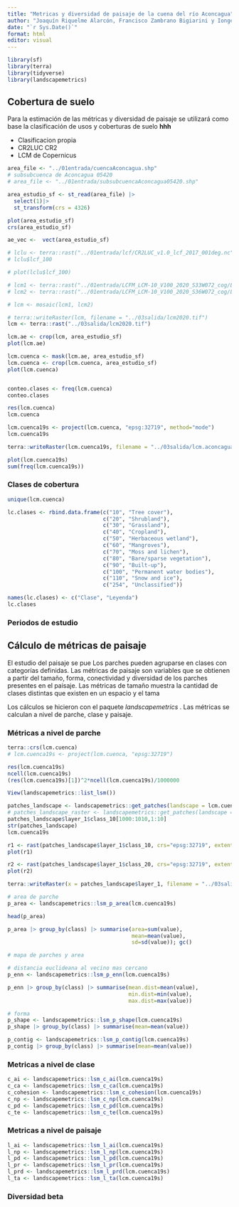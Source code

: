 ```yaml
---
title: "Metricas y diversidad de paisaje de la cuena del río Aconcagua"
author: "Joaquín Riquelme Alarcón, Francisco Zambrano Bigiarini y Iongel Durán Llacer"
date: "`r Sys.Date()`"
format: html
editor: visual
---
```


```r
library(sf)
library(terra)
library(tidyverse)
library(landscapemetrics)


```

## Cobertura de suelo

Para la estimación de las métricas y diversidad de paisaje se utilizará como base la clasificación de usos y coberturas de suelo **hhh**

-   Clasificacion propia
-   CR2LUC CR2
-   LCM de Copernicus

```r

area_file <- "../01entrada/cuencaAconcagua.shp"
# subsubcuenca de Aconcagua 05420
# area_file <- "../01entrada/subsubcuencaAconcagua05420.shp"

area_estudio_sf <- st_read(area_file) |>
  select(1)|>
  st_transform(crs = 4326)

plot(area_estudio_sf)
crs(area_estudio_sf)

ae_vec <-  vect(area_estudio_sf)

# lclu <- terra::rast("../01entrada/lcf/CR2LUC_v1.0_lcf_2017_001deg.nc")
# lclu$lcf_100

# plot(lclu$lcf_100)

# lcm1 <- terra::rast("../01entrada/LCFM_LCM-10_V100_2020_S33W072_cog/LCFM_LCM-10_V100_2020_S33W072_MAP.tif")
# lcm2 <- terra::rast("../01entrada/LCFM_LCM-10_V100_2020_S36W072_cog/LCFM_LCM-10_V100_2020_S36W072_MAP.tif")

# lcm <- mosaic(lcm1, lcm2)

# terra::writeRaster(lcm, filename = "../03salida/lcm2020.tif")
lcm <- terra::rast("../03salida/lcm2020.tif")

lcm.ae <- crop(lcm, area_estudio_sf)
plot(lcm.ae)

lcm.cuenca <- mask(lcm.ae, area_estudio_sf)
lcm.cuenca <- crop(lcm.cuenca, area_estudio_sf)
plot(lcm.cuenca)


conteo.clases <- freq(lcm.cuenca)
conteo.clases

res(lcm.cuenca)
lcm.cuenca

lcm.cuenca19s <- project(lcm.cuenca, "epsg:32719", method="mode")
lcm.cuenca19s

terra::writeRaster(lcm.cuenca19s, filename = "../03salida/lcm.aconcagua.2020.19s.tif")

plot(lcm.cuenca19s)
sum(freq(lcm.cuenca19s))
```

### Clases de cobertura

```r

unique(lcm.cuenca)

lc.clases <- rbind.data.frame(c("10", "Tree cover"),
                              c("20", "Shrubland"),
                              c("30", "Grassland"),
                              c("40", "Cropland"),
                              c("50", "Herbaceous wetland"),
                              c("60", "Mangroves"),
                              c("70", "Moss and lichen"),
                              c("80", "Bare/sparse vegetation"),
                              c("90", "Built-up"),
                              c("100", "Permanent water bodies"),
                              c("110", "Snow and ice"),
                              c("254", "Unclassified"))

names(lc.clases) <- c("Clase", "Leyenda")
lc.clases

```

### Periodos de estudio

## Cálculo de métricas de paisaje

El estudio del paisaje se pue Los parches pueden agruparse en clases con categorías definidas. Las métricas de paisaje son variables que se obtienen a partir del tamaño, forma, conectividad y diversidad de los parches presentes en el paisaje. Las métricas de tamaño muestra la cantidad de clases distintas que existen en un espacio y el tama

Los cálculos se hicieron con el paquete *landscapemetrics* . Las métricas se calculan a nivel de parche, clase y paisaje.

### Métricas a nivel de parche

```r

terra::crs(lcm.cuenca)
# lcm.cuenca19s <- project(lcm.cuenca, "epsg:32719")

res(lcm.cuenca19s)
ncell(lcm.cuenca19s)
(res(lcm.cuenca19s)[1])^2*ncell(lcm.cuenca19s)/1000000

View(landscapemetrics::list_lsm())

patches_landscape <- landscapemetrics::get_patches(landscape = lcm.cuenca19s, return_raster = FALSE, to_disk = TRUE)
# patches_landscape_raster <- landscapemetrics::get_patches(landscape = lcm.cuenca19s, return_raster = TRUE, to_disk = FALSE)
patches_landscape$layer_1$class_10[1000:1010,1:10]
str(patches_landscape)
lcm.cuenca19s

r1 <- rast(patches_landscape$layer_1$class_10, crs="epsg:32719", extent=ext(lcm.cuenca19s) )
plot(r1)

r2 <- rast(patches_landscape$layer_1$class_20, crs="epsg:32719", extent=ext(lcm.cuenca19s) )
plot(r2)

terra::writeRaster(x = patches_landscape$layer_1, filename = "../03salida/patches.tif")

# area de parche
p_area <- landscapemetrics::lsm_p_area(lcm.cuenca19s)

head(p_area)

p_area |> group_by(class) |> summarise(area=sum(value),
                                       mean=mean(value),
                                       sd=sd(value)); gc()

# mapa de parches y area

# distancia euclideana al vecino mas cercano
p_enn <- landscapemetrics::lsm_p_enn(lcm.cuenca19s)

p_enn |> group_by(class) |> summarise(mean.dist=mean(value),
                                      min.dist=min(value),
                                      max.dist=max(value))

# forma
p_shape <- landscapemetrics::lsm_p_shape(lcm.cuenca19s)
p_shape |> group_by(class) |> summarise(mean=mean(value))

p_contig <- landscapemetrics::lsm_p_contig(lcm.cuenca19s)
p_contig |> group_by(class) |> summarise(mean=mean(value))

```

### Metricas a nivel de clase

```r

c_ai <- landscapemetrics::lsm_c_ai(lcm.cuenca19s)
c_ca <- landscapemetrics::lsm_c_ca(lcm.cuenca19s)
c_cohesion <- landscapemetrics::lsm_c_cohesion(lcm.cuenca19s)
c_np <- landscapemetrics::lsm_c_np(lcm.cuenca19s)
c_pd <- landscapemetrics::lsm_c_pd(lcm.cuenca19s)
c_te <- landscapemetrics::lsm_c_te(lcm.cuenca19s)

```

### Metricas a nivel de paisaje

```r
l_ai <- landscapemetrics::lsm_l_ai(lcm.cuenca19s)
l_np <- landscapemetrics::lsm_l_np(lcm.cuenca19s)
l_pd <- landscapemetrics::lsm_l_pd(lcm.cuenca19s)
l_pr <- landscapemetrics::lsm_l_pr(lcm.cuenca19s)
l_prd <- landscapemetrics::lsm_l_prd(lcm.cuenca19s)
l_ta <- landscapemetrics::lsm_l_ta(lcm.cuenca19s)


```

### Diversidad beta
